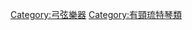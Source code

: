 {{Commons category|Cellos}}
{{Catmore}}

[[Category:弓弦樂器|Category:弓弦樂器]]
[[Category:有頸琉特琴類|Category:有頸琉特琴類]]